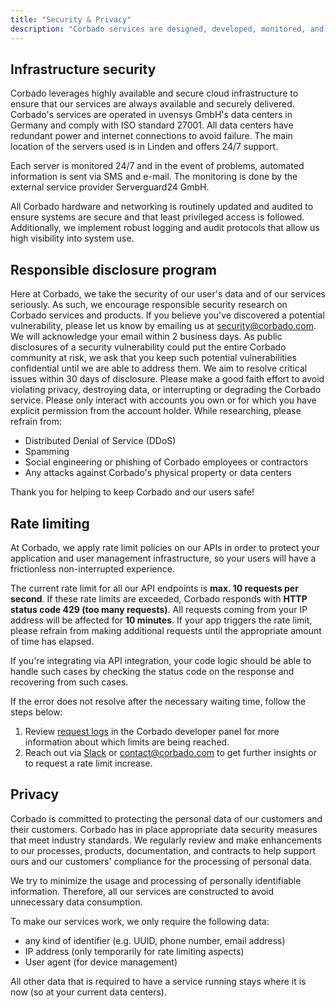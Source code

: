 ```yaml
---
title: "Security & Privacy"
description: "Corbado services are designed, developed, monitored, and updated with security at our core to protect you and your customers' data and privacy."
---
```


## Infrastructure security

Corbado leverages highly available and secure cloud infrastructure to ensure that our services are always available and securely delivered. Corbado's services are operated in uvensys GmbH's data centers in Germany and comply with ISO standard 27001. All data centers have redundant power and internet connections to avoid failure. The main location of the servers used is in Linden and offers 24/7 support.&#x20;

Each server is monitored 24/7 and in the event of problems, automated information is sent via SMS and e-mail. The monitoring is done by the external service provider Serverguard24 GmbH.

All Corbado hardware and networking is routinely updated and audited to ensure systems are secure and that least privileged access is followed. Additionally, we implement robust logging and audit protocols that allow us high visibility into system use.

## Responsible disclosure program

Here at Corbado, we take the security of our user's data and of our services seriously. As such, we encourage responsible security research on Corbado services and products. If you believe you've discovered a potential vulnerability, please let us know by emailing us at [security@corbado.com](mailto:security@corbado.com). We will acknowledge your email within 2 business days. As public disclosures of a security vulnerability could put the entire Corbado community at risk, we ask that you keep such potential vulnerabilities confidential until we are able to address them. We aim to resolve critical issues within 30 days of disclosure. Please make a good faith effort to avoid violating privacy, destroying data, or interrupting or degrading the Corbado service. Please only interact with accounts you own or for which you have explicit permission from the account holder. While researching, please refrain from:

* Distributed Denial of Service (DDoS)
* Spamming
* Social engineering or phishing of Corbado employees or contractors
* Any attacks against Corbado's physical property or data centers

Thank you for helping to keep Corbado and our users safe!

## Rate limiting

At Corbado, we apply rate limit policies on our APIs in order to protect your application and user management infrastructure, so your users will have a frictionless non-interrupted experience.

The current rate limit for all our API endpoints is **max. 10 requests per second**. If these rate limits are exceeded, Corbado responds with **HTTP status code 429 (too many requests)**. All requests coming from your IP address will be affected for **10 minutes**. If your app triggers the rate limit, please refrain from making additional requests until the appropriate amount of time has elapsed.

If you're integrating via API integration, your code logic should be able to handle such cases by checking the status code on the response and recovering from such cases.

If the error does not resolve after the necessary waiting time, follow the steps below:

1. Review [request logs](https://app.corbado.com/app/logs/requests) in the Corbado developer panel for more information about which limits are being reached.
2. Reach out via [Slack](https://bit.ly/passkeys-community) or [contact@corbado.com](mailto:contact@corbado.com) to get further insights or to request a rate limit increase.

## Privacy

Corbado is committed to protecting the personal data of our customers and their customers. Corbado has in place appropriate data security measures that meet industry standards. We regularly review and make enhancements to our processes, products, documentation, and contracts to help support ours and our customers' compliance for the processing of personal data.

We try to minimize the usage and processing of personally identifiable information. Therefore, all our services are constructed to avoid unnecessary data consumption.

To make our services work, we only require the following data:

* any kind of identifier (e.g. UUID, phone number, email address)
* IP address (only temporarily for rate limiting aspects)
* User agent (for device management)

All other data that is required to have a service running stays where it is now (so at your current data centers).

